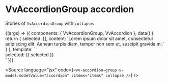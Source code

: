 
<Meta title="Components/AccordionGroup/Props/collapse" />

# VvAccordionGroup accordion

Stories of `VvAccordionGroup` with `collapse`.

<Canvas>
	<Story name="collapse" play={accordionTest}>
		{(args) => ({
			components: { VvAccordionGroup, VvAccordion },
			data() {
				return {
					selected: [],
					content:
						'Lorem ipsum dolor sit amet, consectetur adipiscing elit. Aenean turpis diam, tempor non sem ut, suscipit gravida mi.'
				}
			},
			template: `<div class="flex">
					<div class="w-1/2">
						<vv-accordion-group v-model="selected" collapse>
							<vv-accordion data-testId="accordion-1" name="accordion 1" title="Details 1" :content="content" />
							<vv-accordion name="accordion 2" title="Details 2" :content="content" />
							<vv-accordion name="accordion 3" title="Details 3" :content="content" />
						</vv-accordion-group>
					</div>
					<div data-testId="selected" v-if="selected" class="w-1/2 flex justify-end" >
						selected: {{ selected }}
					</div>
				</div>`
		})}
	</Story>
</Canvas>

<Source
	language="jsx"
	code={`<vv-accordion-group v-model:modelValue="accordion" :items="items" collapse />`}
/>
